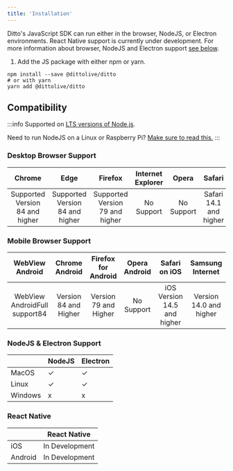 ```yaml
---
title: 'Installation'
---
```




Ditto's JavaScript SDK can run either in the browser, NodeJS, or Electron
environments. React Native support is currently under development. For more
information about browser, NodeJS and Electron support [see below](#compatibility).

1. Add the JS package with either npm or yarn.

<InstallCode framework="js" />

```
npm install --save @dittolive/ditto
# or with yarn
yarn add @dittolive/ditto
```


## Compatibility

:::info
Supported on [LTS versions of Node.js](https://nodejs.org/en/about/releases/).

Need to run NodeJS on a Linux or Raspberry Pi? [Make sure to read this.](/raspberrypi/installation/)
:::

### Desktop Browser Support

| Chrome | Edge | Firefox | Internet Explorer | Opera | Safari |
|:---:|:---:|:---:|:---:|:---:|:---:|
| Supported Version 84 and higher | Supported Version 84 and higher | Supported Version 79 and higher | No Support | No   Support | Safari 14.1 and higher |

### Mobile Browser Support

| WebView   Android | Chrome Android | Firefox for Android | Opera Android | Safari on iOS | Samsung Internet |
|:---:|:---:|:---:|:---:|:---:|:---:|
| WebView AndroidFull support84 | Version 84 and Higher | Version 79 and Higher | No   Support | iOS Version 14.5 and higher | Version 14.0 and higher |

### NodeJS & Electron Support

|  | NodeJS | Electron |
|---|---|---|
| MacOS | ✓ | ✓ |
| Linux | ✓ | ✓ |
| Windows | x | x |


### React Native

|  | React Native |
|---|---|
| iOS | In Development |
| Android | In Development |
